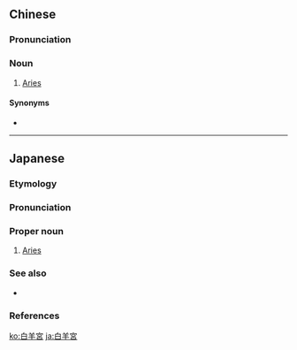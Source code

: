 {{also|白羊宫}}
==Chinese==
{{zh-forms|s=白羊宫|type=21}}

===Pronunciation===
{{zh-pron
|m=báiyánggōng
|c=baak6 joeng4 gung1
|cat=n
}}

===Noun===
{{zh-noun}}

# [[Aries]]

====Synonyms====
* {{zh-l|白羊座}}

----

==Japanese==
{{wikipedia|lang=ja}}
{{ja-kanjitab|はく|よう|きゅう|yomi=o}}

===Etymology===
{{suf|ja|tr1=hakuyō|tr2=kyū|sort=はくようきゅう|白羊|t1=[[white]] [[sheep]]|宮|t2=[[astrological sign]]}}

===Pronunciation===
{{ja-pron|はくようきゅう|y=ko|acc=3|acc_ref=NHK,DJR}}

===Proper noun===
{{ja-pos|proper|はくようきゅう|hhira=はくやうきゆう}}

# {{lb|ja|astrology|sort=はくようきゅう}} [[Aries]]

===See also===
* {{ja-r|おひつじ座|^おひつじざ}}

===References===
<references/>
[[ko:白羊宮]]
[[ja:白羊宮]]